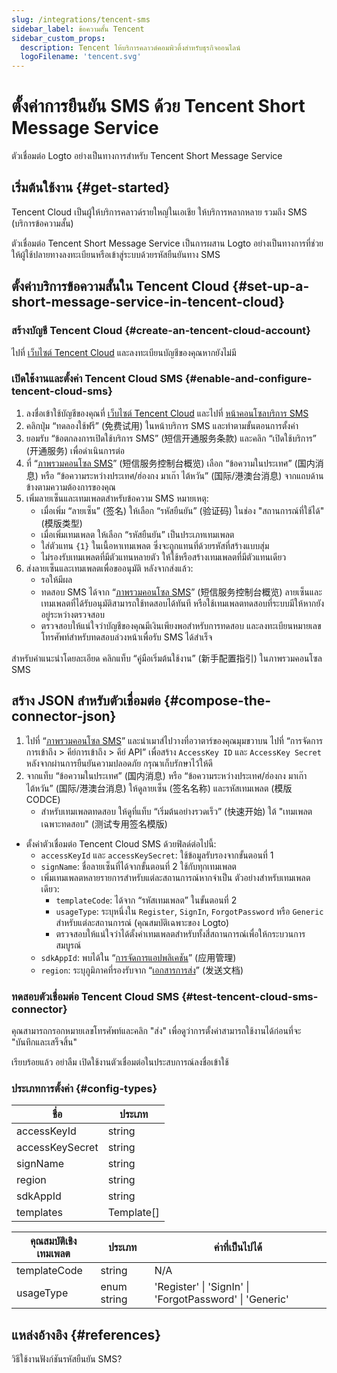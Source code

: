 ```yaml
---
slug: /integrations/tencent-sms
sidebar_label: ข้อความสั้น Tencent
sidebar_custom_props:
  description: Tencent ให้บริการคลาวด์คอมพิวติ้งสำหรับธุรกิจออนไลน์
  logoFilename: 'tencent.svg'
---
```



# ตั้งค่าการยืนยัน SMS ด้วย Tencent Short Message Service

ตัวเชื่อมต่อ Logto อย่างเป็นทางการสำหรับ Tencent Short Message Service

<GuideTip />

## เริ่มต้นใช้งาน \{#get-started}

Tencent Cloud เป็นผู้ให้บริการคลาวด์รายใหญ่ในเอเชีย ให้บริการหลากหลาย รวมถึง SMS (บริการข้อความสั้น)

ตัวเชื่อมต่อ Tencent Short Message Service เป็นการผสาน Logto อย่างเป็นทางการที่ช่วยให้ผู้ใช้ปลายทางลงทะเบียนหรือเข้าสู่ระบบด้วยรหัสยืนยันทาง SMS

## ตั้งค่าบริการข้อความสั้นใน Tencent Cloud \{#set-up-a-short-message-service-in-tencent-cloud}

### สร้างบัญชี Tencent Cloud \{#create-an-tencent-cloud-account}

ไปที่ [เว็บไซต์ Tencent Cloud](https://cloud.tencent.com/) และลงทะเบียนบัญชีของคุณหากยังไม่มี

### เปิดใช้งานและตั้งค่า Tencent Cloud SMS \{#enable-and-configure-tencent-cloud-sms}

1. ลงชื่อเข้าใช้บัญชีของคุณที่ [เว็บไซต์ Tencent Cloud](https://cloud.tencent.com/) และไปที่ [หน้าคอนโซลบริการ SMS](https://cloud.tencent.com/product/sms)
2. คลิกปุ่ม “ทดลองใช้ฟรี” (免费试用) ในหน้าบริการ SMS และทำตามขั้นตอนการตั้งค่า
3. ยอมรับ “ข้อตกลงการเปิดใช้บริการ SMS” (短信开通服务条款) และคลิก “เปิดใช้บริการ” (开通服务) เพื่อดำเนินการต่อ
4. ที่ “[ภาพรวมคอนโซล SMS](https://console.cloud.tencent.com/smsv2)” (短信服务控制台概览) เลือก “ข้อความในประเทศ” (国内消息) หรือ “ข้อความระหว่างประเทศ/ฮ่องกง มาเก๊า ไต้หวัน” (国际/港澳台消息) จากแถบด้านข้างตามความต้องการของคุณ
5. เพิ่มลายเซ็นและเทมเพลตสำหรับข้อความ SMS หมายเหตุ:
   - เมื่อเพิ่ม “ลายเซ็น” (签名) ให้เลือก “รหัสยืนยัน” (验证码) ในช่อง "สถานการณ์ที่ใช้ได้" (模版类型)
   - เมื่อเพิ่มเทมเพลต ให้เลือก “รหัสยืนยัน” เป็นประเภทเทมเพลต
   - ใส่ตัวแทน `{1}` ในเนื้อหาเทมเพลต ซึ่งจะถูกแทนที่ด้วยรหัสที่สร้างแบบสุ่ม
   - ไม่รองรับเทมเพลตที่มีตัวแทนหลายตัว ให้ใช้หรือสร้างเทมเพลตที่มีตัวแทนเดียว
6. ส่งลายเซ็นและเทมเพลตเพื่อขออนุมัติ หลังจากส่งแล้ว:
   - รอให้มีผล
   - ทดสอบ SMS ได้จาก “[ภาพรวมคอนโซล SMS](https://console.cloud.tencent.com/smsv2)” (短信服务控制台概览) ลายเซ็นและเทมเพลตที่ได้รับอนุมัติสามารถใช้ทดสอบได้ทันที หรือใช้เทมเพลตทดสอบที่ระบบมีให้หากยังอยู่ระหว่างตรวจสอบ
   - ตรวจสอบให้แน่ใจว่าบัญชีของคุณมีเงินเพียงพอสำหรับการทดสอบ และลงทะเบียนหมายเลขโทรศัพท์สำหรับทดสอบล่วงหน้าเพื่อรับ SMS ได้สำเร็จ

สำหรับคำแนะนำโดยละเอียด คลิกแท็บ “คู่มือเริ่มต้นใช้งาน” (新手配置指引) ในภาพรวมคอนโซล SMS

## สร้าง JSON สำหรับตัวเชื่อมต่อ \{#compose-the-connector-json}

1. ไปที่ “[ภาพรวมคอนโซล SMS](https://console.cloud.tencent.com/smsv2)” และนำเมาส์ไปวางที่อวาตาร์ของคุณมุมขวาบน ไปที่ “การจัดการการเข้าถึง > คีย์การเข้าถึง > คีย์ API” เพื่อสร้าง `AccessKey ID` และ `AccessKey Secret` หลังจากผ่านการยืนยันความปลอดภัย กรุณาเก็บรักษาไว้ให้ดี
2. จากแท็บ “ข้อความในประเทศ” (国内消息) หรือ “ข้อความระหว่างประเทศ/ฮ่องกง มาเก๊า ไต้หวัน” (国际/港澳台消息) ให้ดูลายเซ็น (签名名称) และรหัสเทมเพลต (模版 CODCE)
   - สำหรับเทมเพลตทดสอบ ให้ดูที่แท็บ “เริ่มต้นอย่างรวดเร็ว” (快速开始) ใต้ "เทมเพลตเฉพาะทดสอบ" (测试专用签名模版)

- ตั้งค่าตัวเชื่อมต่อ Tencent Cloud SMS ด้วยฟิลด์ต่อไปนี้:
  - `accessKeyId` และ `accessKeySecret`: ใช้ข้อมูลรับรองจากขั้นตอนที่ 1
  - `signName`: ชื่อลายเซ็นที่ได้จากขั้นตอนที่ 2 ใช้กับทุกเทมเพลต
  - เพิ่มเทมเพลตหลายรายการสำหรับแต่ละสถานการณ์หากจำเป็น ตัวอย่างสำหรับเทมเพลตเดียว:
    - `templateCode`: ได้จาก “รหัสเทมเพลต” ในขั้นตอนที่ 2
    - `usageType`: ระบุหนึ่งใน `Register`, `SignIn`, `ForgotPassword` หรือ `Generic` สำหรับแต่ละสถานการณ์ (คุณสมบัติเฉพาะของ Logto)
    - ตรวจสอบให้แน่ใจว่าได้ตั้งค่าเทมเพลตสำหรับทั้งสี่สถานการณ์เพื่อให้กระบวนการสมบูรณ์
  - `sdkAppId`: พบได้ใน “[การจัดการแอปพลิเคชัน](https://console.cloud.tencent.com/smsv2/app-manage)” (应用管理)
  - `region`: ระบุภูมิภาคที่รองรับจาก “[เอกสารการส่ง](https://cloud.tencent.com/document/api/382/52071#.E5.9C.B0.E5.9F.9F.E5.88.97.E8.A1.A8)” (发送文档)

### ทดสอบตัวเชื่อมต่อ Tencent Cloud SMS \{#test-tencent-cloud-sms-connector}

คุณสามารถกรอกหมายเลขโทรศัพท์และคลิก "ส่ง" เพื่อดูว่าการตั้งค่าสามารถใช้งานได้ก่อนที่จะ "บันทึกและเสร็จสิ้น"

เรียบร้อยแล้ว อย่าลืม <MainSiteUrl href="/connectors/sms-connectors#enable-phone-number-sign-up-or-sign-in">เปิดใช้งานตัวเชื่อมต่อในประสบการณ์ลงชื่อเข้าใช้</MainSiteUrl>

### ประเภทการตั้งค่า \{#config-types}

| ชื่อ            | ประเภท     |
| --------------- | ---------- |
| accessKeyId     | string     |
| accessKeySecret | string     |
| signName        | string     |
| region          | string     |
| sdkAppId        | string     |
| templates       | Template[] |

| คุณสมบัติเชิงเทมเพลต | ประเภท      | ค่าที่เป็นไปได้                                         |
| -------------------- | ----------- | ------------------------------------------------------- |
| templateCode         | string      | N/A                                                     |
| usageType            | enum string | 'Register' \| 'SignIn' \| 'ForgotPassword' \| 'Generic' |

## แหล่งอ้างอิง \{#references}

<Url href="https://cloud.tencent.com/document/product/382/43070">
  วิธีใช้งานฟังก์ชันรหัสยืนยัน SMS?
</Url>
